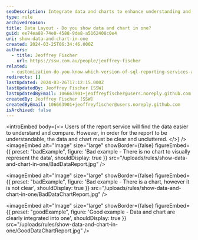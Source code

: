 ```yaml
---
seoDescription: Integrate data and charts to enhance understanding and comparison of reports.
type: rule
archivedreason:
title: Data Layout - Do you show data and chart in one?
guid: ee74ea88-74e0-4588-9de8-a5162408c0e4
uri: show-data-and-chart-in-one
created: 2024-03-25T06:34:46.000Z
authors:
  - title: Jeoffrey Fischer
    url: https://ssw.com.au/people/jeoffrey-fischer
related:
  - customization-do-you-know-which-version-of-sql-reporting-services-and-visual-studio-you-are-using
redirects: []
lastUpdated: 2024-03-26T17:12:15.000Z
lastUpdatedBy: Jeoffrey Fischer [SSW]
lastUpdatedByEmail: 106663901+jeoffreyfischer@users.noreply.github.com
createdBy: Jeoffrey Fischer [SSW]
createdByEmail: 106663901+jeoffreyfischer@users.noreply.github.com
isArchived: false
---
```


<introEmbed
  body={<>
Users of the report service will find the data easier to understand and compare. However, in order for the report to be understandable, the data and chart must be clear and uncluttered.
  </>}
/>
<imageEmbed
  alt="Image"
  size="large"
  showBorder={false}
  figureEmbed={{
    preset: "badExample",
    figure: 'Bad example - There is no chart to visually represent the data',
    shouldDisplay: true
  }}
  src="/uploads/rules/show-data-and-chart-in-one/BadDataReport.jpg"
/>

<imageEmbed
  alt="Image"
  size="large"
  showBorder={false}
  figureEmbed={{
    preset: "badExample",
    figure: 'Bad example - There is a chart, however it is not clear',
    shouldDisplay: true
  }}
  src="/uploads/rules/show-data-and-chart-in-one/BadDataChartReport.jpg"
/>

<imageEmbed
  alt="Image"
  size="large"
  showBorder={false}
  figureEmbed={{
    preset: "goodExample",
    figure: 'Good example - Data and chart are clearly integrated into one',
    shouldDisplay: true
  }}
  src="/uploads/rules/show-data-and-chart-in-one/GoodDataChartReport.jpg"
/>

